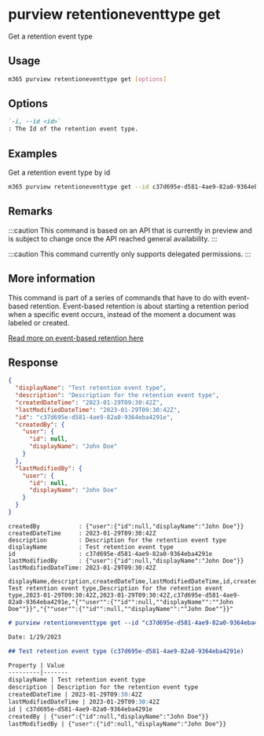 
# purview retentioneventtype get

Get a retention event type

## Usage

```sh
m365 purview retentioneventtype get [options]
```

## Options

```md defintion-list
`-i, --id <id>`
: The Id of the retention event type.
```

<Global />

## Examples

Get a retention event type by id

```sh
m365 purview retentioneventtype get --id c37d695e-d581-4ae9-82a0-9364eba4291e
```

## Remarks

:::caution
This command is based on an API that is currently in preview and is subject to change once the API reached general availability.
:::

:::caution
This command currently only supports delegated permissions.
:::

## More information

This command is part of a series of commands that have to do with event-based retention. Event-based retention is about starting a retention period when a specific event occurs, instead of the moment a document was labeled or created.

[Read more on event-based retention here](https://learn.microsoft.com/en-us/microsoft-365/compliance/event-driven-retention?view=o365-worldwide)

## Response

<Tabs>
  <TabItem value="JSON">

  ```json
  {
    "displayName": "Test retention event type",
    "description": "Description for the retention event type",
    "createdDateTime": "2023-01-29T09:30:42Z",
    "lastModifiedDateTime": "2023-01-29T09:30:42Z",
    "id": "c37d695e-d581-4ae9-82a0-9364eba4291e",
    "createdBy": {
      "user": {
        "id": null,
        "displayName": "John Doe"
      }
    },
    "lastModifiedBy": {
      "user": {
        "id": null,
        "displayName": "John Doe"
      }
    }
  }
  ```

  </TabItem>
  <TabItem value="Text">

  ```text
  createdBy           : {"user":{"id":null,"displayName":"John Doe"}}
  createdDateTime     : 2023-01-29T09:30:42Z
  description         : Description for the retention event type
  displayName         : Test retention event type
  id                  : c37d695e-d581-4ae9-82a0-9364eba4291e
  lastModifiedBy      : {"user":{"id":null,"displayName":"John Doe"}}
  lastModifiedDateTime: 2023-01-29T09:30:42Z
  ```

  </TabItem>
  <TabItem value="CSV">

  ```csv
  displayName,description,createdDateTime,lastModifiedDateTime,id,createdBy,lastModifiedBy
  Test retention event type,Description for the retention event type,2023-01-29T09:30:42Z,2023-01-29T09:30:42Z,c37d695e-d581-4ae9-82a0-9364eba4291e,"{""user"":{""id"":null,""displayName"":""John Doe""}}","{""user"":{""id"":null,""displayName"":""John Doe""}}"
  ```

  </TabItem>
  <TabItem value="Markdown">

  ```md
  # purview retentioneventtype get --id "c37d695e-d581-4ae9-82a0-9364eba4291e"

  Date: 1/29/2023

  ## Test retention event type (c37d695e-d581-4ae9-82a0-9364eba4291e)

  Property | Value
  ---------|-------
  displayName | Test retention event type
  description | Description for the retention event type
  createdDateTime | 2023-01-29T09:30:42Z
  lastModifiedDateTime | 2023-01-29T09:30:42Z
  id | c37d695e-d581-4ae9-82a0-9364eba4291e
  createdBy | {"user":{"id":null,"displayName":"John Doe"}}
  lastModifiedBy | {"user":{"id":null,"displayName":"John Doe"}}
  ```

  </TabItem>
</Tabs>

